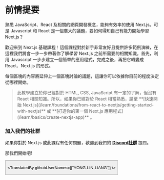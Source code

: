 
# 前情提要

熟悉 JavaScript、React 及相關的網頁開發概念，能夠有效率的使用 Next.js。可是 Javascript 和 React 是一個廣大的議題，要如何得知自己有能力開始學習 Next.js？

歡迎來到 Next.js 基礎課程！這個課程對於新手非常友好且提供許多範例演練，在這裡我們將會一步一步帶著你了解學習 Next.js 之前所需要的相關知識。首先，利用 Javascript 一步步建立一個簡單的應用程式，完成之後，再把它轉變成 React、Next.js 的形式。

每個區塊的內容將延伸上一個區塊討論的議題，這讓你可以依據你目前的程度決定從哪裡開始。

<Blockquote>
  此教學建立於你已經對於 HTML, CSS, JavaScript 有一定的了解，但沒有 React 相關知識。所以，如果你已經對於 React 相當熟悉，請至
  **[快速開始 Next.js](/learn/foundations/from-react-to-nextjs/getting-started-with-nextjs)**
  或
  **[打造你的第一個 Next.js 應用程式](/learn/basics/create-nextjs-app)**
  。
</Blockquote>

### 加入我們的社群

如果你對於 Next.js 或此課程有任何問題，歡迎到我們的 **[Discord社群](https://discord.gg/Q3AsD4efFC)**
提問。

那我們開始吧!

<Button
content="前往課程 →"
url="/learn/foundations/about-nextjs/what-is-nextjs"
basicStyle="text-white bg-[#0070f3]"
hoverStyle="hover:opacity-90"
/>

<TranslatedBy githubUserNames={["YONG-LIN-LIANG"]} />
